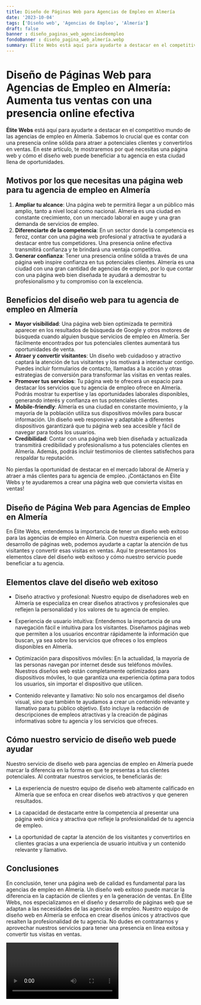 ```yaml
---
title: Diseño de Páginas Web para Agencias de Empleo en Almería
date: '2023-10-04'
tags: ['Diseño web', 'Agencias de Empleo', 'Almería']
draft: false
banner : diseño_paginas_web_agenciasdeempleo
fondoBanner : diseño_pagina_web_almería.webp
summary: Élite Webs está aquí para ayudarte a destacar en el competitivo mundo de las agencias de empleo en Almería. Sabemos lo crucial que es contar con una presencia online sólida para atraer a potenciales clientes y convertirlos en ventas. En este artículo, te mostraremos por qué necesitas una página web y cómo el diseño web puede beneficiar a tu agencia en esta ciudad llena de oportunidades.
---
```


# Diseño de Páginas Web para Agencias de Empleo en Almería: Aumenta tus ventas con una presencia online efectiva

**Élite Webs** está aquí para ayudarte a destacar en el competitivo mundo de las agencias de empleo en Almería. Sabemos lo crucial que es contar con una presencia online sólida para atraer a potenciales clientes y convertirlos en ventas. En este artículo, te mostraremos por qué necesitas una página web y cómo el diseño web puede beneficiar a tu agencia en esta ciudad llena de oportunidades.

## Motivos por los que necesitas una página web para tu agencia de empleo en Almería

1. **Ampliar tu alcance**: Una página web te permitirá llegar a un público más amplio, tanto a nivel local como nacional. Almería es una ciudad en constante crecimiento, con un mercado laboral en auge y una gran demanda de servicios de empleo.
2. **Diferenciarte de la competencia**: En un sector donde la competencia es feroz, contar con una página web profesional y atractiva te ayudará a destacar entre tus competidores. Una presencia online efectiva transmitirá confianza y te brindará una ventaja competitiva.
3. **Generar confianza**: Tener una presencia online sólida a través de una página web inspire confianza en tus potenciales clientes. Almería es una ciudad con una gran cantidad de agencias de empleo, por lo que contar con una página web bien diseñada te ayudará a demostrar tu profesionalismo y tu compromiso con la excelencia.

## Beneficios del diseño web para tu agencia de empleo en Almería

- **Mayor visibilidad**: Una página web bien optimizada te permitirá aparecer en los resultados de búsqueda de Google y otros motores de búsqueda cuando alguien busque servicios de empleo en Almería. Ser fácilmente encontrados por tus potenciales clientes aumentará tus oportunidades de venta.
- **Atraer y convertir visitantes**: Un diseño web cuidadoso y atractivo captará la atención de tus visitantes y los motivará a interactuar contigo. Puedes incluir formularios de contacto, llamadas a la acción y otras estrategias de conversión para transformar las visitas en ventas reales.
- **Promover tus servicios**: Tu página web te ofrecerá un espacio para destacar los servicios que tu agencia de empleo ofrece en Almería. Podrás mostrar tu expertise y las oportunidades laborales disponibles, generando interés y confianza en tus potenciales clientes.
- **Mobile-friendly**: Almería es una ciudad en constante movimiento, y la mayoría de la población utiliza sus dispositivos móviles para buscar información. Un diseño web responsive y adaptable a diferentes dispositivos garantizará que tu página web sea accesible y fácil de navegar para todos los usuarios.
- **Credibilidad**: Contar con una página web bien diseñada y actualizada transmitirá credibilidad y profesionalismo a tus potenciales clientes en Almería. Además, podrás incluir testimonios de clientes satisfechos para respaldar tu reputación.

No pierdas la oportunidad de destacar en el mercado laboral de Almería y atraer a más clientes para tu agencia de empleo. ¡Contáctanos en Élite Webs y te ayudaremos a crear una página web que convierta visitas en ventas!

<GifSeo />

<Cta />

## Diseño de Página Web para Agencias de Empleo en Almería

En Élite Webs, entendemos la importancia de tener un diseño web exitoso para las agencias de empleo en Almería. Con nuestra experiencia en el desarrollo de páginas web, podemos ayudarte a captar la atención de tus visitantes y convertir esas visitas en ventas. Aquí te presentamos los elementos clave del diseño web exitoso y cómo nuestro servicio puede beneficiar a tu agencia.

## Elementos clave del diseño web exitoso

- Diseño atractivo y profesional: Nuestro equipo de diseñadores web en Almería se especializa en crear diseños atractivos y profesionales que reflejen la personalidad y los valores de tu agencia de empleo.

- Experiencia de usuario intuitiva: Entendemos la importancia de una navegación fácil e intuitiva para los visitantes. Diseñamos páginas web que permiten a los usuarios encontrar rápidamente la información que buscan, ya sea sobre los servicios que ofreces o los empleos disponibles en Almería.

- Optimización para dispositivos móviles: En la actualidad, la mayoría de las personas navegan por internet desde sus teléfonos móviles. Nuestros diseños web están completamente optimizados para dispositivos móviles, lo que garantiza una experiencia óptima para todos los usuarios, sin importar el dispositivo que utilicen.

- Contenido relevante y llamativo: No solo nos encargamos del diseño visual, sino que también te ayudamos a crear un contenido relevante y llamativo para tu público objetivo. Esto incluye la redacción de descripciones de empleos atractivas y la creación de páginas informativas sobre tu agencia y los servicios que ofreces.

## Cómo nuestro servicio de diseño web puede ayudar

Nuestro servicio de diseño web para agencias de empleo en Almería puede marcar la diferencia en la forma en que te presentas a tus clientes potenciales. Al contratar nuestros servicios, te beneficiarás de:

- La experiencia de nuestro equipo de diseño web altamente calificado en Almería que se enfoca en crear diseños web atractivos y que generen resultados.

- La capacidad de destacarte entre la competencia al presentar una página web única y atractiva que refleje la profesionalidad de tu agencia de empleo.

- La oportunidad de captar la atención de los visitantes y convertirlos en clientes gracias a una experiencia de usuario intuitiva y un contenido relevante y llamativo.

## Conclusiones

En conclusión, tener una página web de calidad es fundamental para las agencias de empleo en Almería. Un diseño web exitoso puede marcar la diferencia en la captación de clientes y en la generación de ventas. En Élite Webs, nos especializamos en el diseño y desarrollo de páginas web que se adaptan a las necesidades de las agencias de empleo. Nuestro equipo de diseño web en Almería se enfoca en crear diseños únicos y atractivos que resalten la profesionalidad de tu agencia. No dudes en contratarnos y aprovechar nuestros servicios para tener una presencia en línea exitosa y convertir tus visitas en ventas.

<Video />

<CtaBot job='Agencias de Empleo' city='Almería'/>

<Gmaps query='Almería+españa+maps' />